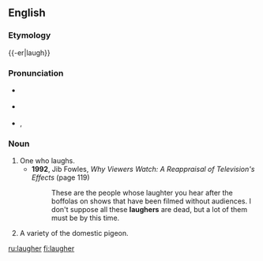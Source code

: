 ==English==

===Etymology===
{{-er|laugh}}

===Pronunciation===
* {{a|UK}} {{enPR|lăfə|läfə}} {{IPA|/ˈlæfə/|/ˈlɑːfə/|lang=en}}
* {{a|US}} {{enPR|lăfə}} {{IPA|/ˈlæfɚ/|lang=en}}
* {{rhymes|æfə(r)|lang=en}}, {{rhymes|ɑːfə(r)|lang=en}}

===Noun===
{{en-noun}}

# One who laughs.
#* '''1992''', Jib Fowles, ''Why Viewers Watch: A Reappraisal of Television's Effects'' (page 119)
#*: These are the people whose laughter you hear after the boffolas on shows that have been filmed without audiences. I don't suppose all these '''laughers''' are dead, but a lot of them must be by this time.
# A variety of the domestic pigeon.

[[ru:laugher]]
[[fi:laugher]]